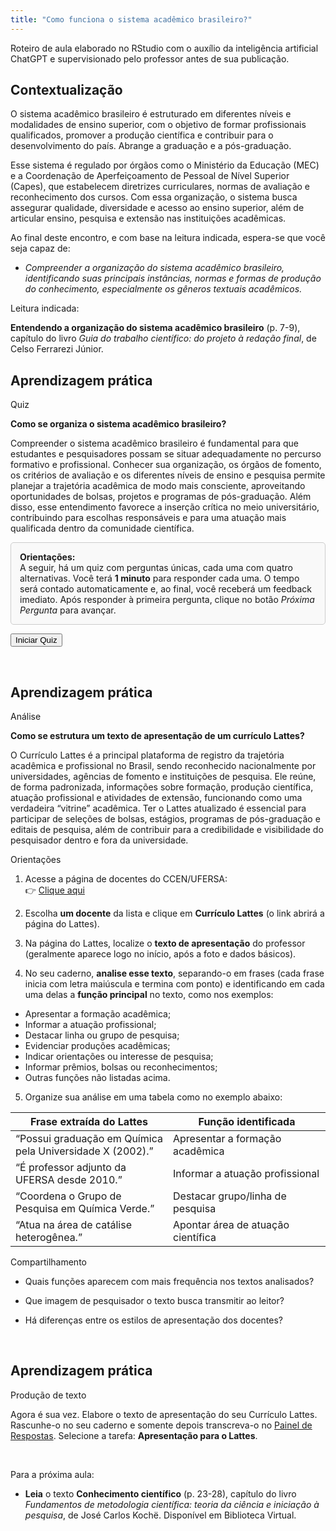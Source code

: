 ```yaml
---
title: "Como funciona o sistema acadêmico brasileiro?"
---
```


::: nota-secundaria
Roteiro de aula elaborado no RStudio com o auxílio da inteligência artificial ChatGPT e supervisionado pelo professor antes de sua publicação.
:::

## Contextualização

O sistema acadêmico brasileiro é estruturado em diferentes níveis e modalidades de ensino superior, com o objetivo de formar profissionais qualificados, promover a produção científica e contribuir para o desenvolvimento do país. Abrange a graduação e a pós-graduação.

Esse sistema é regulado por órgãos como o Ministério da Educação (MEC) e a Coordenação de Aperfeiçoamento de Pessoal de Nível Superior (Capes), que estabelecem diretrizes curriculares, normas de avaliação e reconhecimento dos cursos. Com essa organização, o sistema busca assegurar qualidade, diversidade e acesso ao ensino superior, além de articular ensino, pesquisa e extensão nas instituições acadêmicas.

Ao final deste encontro, e com base na leitura indicada, espera-se que você seja capaz de:

-   *Compreender a organização do sistema acadêmico brasileiro, identificando suas principais instâncias, normas e formas de produção do conhecimento, especialmente os gêneros textuais acadêmicos.*

::: leitura
Leitura indicada:

**Entendendo a organização do sistema acadêmico brasileiro** (p. 7-9), capítulo do livro *Guia do trabalho científico: do projeto à redação final*, de Celso Ferrarezi Júnior.
:::

## Aprendizagem prática

::: subtitulo-nao-numerado
Quiz
:::

::: destaque
**Como se organiza o sistema acadêmico brasileiro?**

Compreender o sistema acadêmico brasileiro é fundamental para que estudantes e pesquisadores possam se situar adequadamente no percurso formativo e profissional. Conhecer sua organização, os órgãos de fomento, os critérios de avaliação e os diferentes níveis de ensino e pesquisa permite planejar a trajetória acadêmica de modo mais consciente, aproveitando oportunidades de bolsas, projetos e programas de pós-graduação. Além disso, esse entendimento favorece a inserção crítica no meio universitário, contribuindo para escolhas responsáveis e para uma atuação mais qualificada dentro da comunidade científica.
:::

```{=html}
<div style="border: 1px solid #ccc; padding: 1em; background-color: #f9f9f9; border-radius: 5px; margin-bottom: 1em;">
  <strong>Orientações:</strong><br/>
  A seguir, há um quiz com perguntas únicas, cada uma com quatro alternativas. Você terá <strong>1 minuto</strong> para responder cada uma. O tempo será contado automaticamente e, ao final, você receberá um feedback imediato. Após responder à primeira pergunta, clique no botão <em>Próxima Pergunta</em> para avançar.<br/>
</div>

<button onclick="iniciarQuiz()">Iniciar Quiz</button>

<div id="quiz-container" style="display: none; margin-top: 20px;">

  <!-- PERGUNTA 1 -->
  <div class="pergunta" id="pergunta1">
    <p><strong>1. Qual grau acadêmico será conferido a você ao concluir a graduação no sistema de ensino superior brasileiro?</strong></p>
    <form>
      <input type="radio" name="q1" value="a"> A) Mestre<br>
      <input type="radio" name="q1" value="b"> B) Licenciado<br>
      <input type="radio" name="q1" value="c"> C) Bacharel<br>
      <input type="radio" name="q1" value="d"> D) Especialista<br><br>
      <button type="button" onclick="checkResposta(1, 'c')">Responder</button>
    </form>
    <p id="feedback1"></p>
    <p id="timer1" style="font-weight: bold;"></p>
    <button id="proxima1" style="display:none;" onclick="proximaPergunta(2)">Próxima Pergunta</button>
  </div>

  <!-- PERGUNTA 2 -->
  <div class="pergunta" id="pergunta2" style="display: none;">
    <p><strong>2. Qual a duração mínima de um curso de especialização no Brasil?</strong></p>
    <form>
      <input type="radio" name="q2" value="a"> A) 180 horas<br>
      <input type="radio" name="q2" value="b"> B) 360 horas<br>
      <input type="radio" name="q2" value="c"> C) 24 meses<br>
      <input type="radio" name="q2" value="d"> D) 48 meses<br><br>
      <button type="button" onclick="checkResposta(2, 'b')">Responder</button>
    </form>
    <p id="feedback2"></p>
    <p id="timer2" style="font-weight: bold;"></p>
    <button id="proxima2" style="display:none;" onclick="proximaPergunta(3)">Próxima Pergunta</button>
  </div>

  <!-- PERGUNTA 3 -->
  <div class="pergunta" id="pergunta3" style="display: none;">
    <p><strong>3. Qual dos seguintes requisitos é geralmente exigido para ingressar em um programa de mestrado no Brasil?</strong></p>
    <form>
      <input type="radio" name="q3" value="a"> A) Aprovação em prova de proficiência em três línguas estrangeiras.<br>
      <input type="radio" name="q3" value="b"> B) Apresentação de uma tese doutoral inédita.<br>
      <input type="radio" name="q3" value="c"> C) Apresentação de projeto de pesquisa.<br>
      <input type="radio" name="q3" value="d"> D) Já possuir o título de doutor.<br><br>
      <button type="button" onclick="checkResposta(3, 'c')">Responder</button>
    </form>
    <p id="feedback3"></p>
    <p id="timer3" style="font-weight: bold;"></p>
    <button id="proxima3" style="display:none;" onclick="proximaPergunta(4)">Próxima Pergunta</button>
  </div>

  <!-- PERGUNTA 4 -->
  <div class="pergunta" id="pergunta4" style="display: none;">
    <p><strong>4. No sistema brasileiro de ensino superior, o título de PhD é:</strong></p>
    <form>
      <input type="radio" name="q4" value="a"> A) Um grau acadêmico superior ao doutorado.<br>
      <input type="radio" name="q4" value="b"> B) O título correspondente ao grau de doutor no sistema norte-americano.<br>
      <input type="radio" name="q4" value="c"> C) Equivalente a um curso de pós-doutorado.<br>
      <input type="radio" name="q4" value="d"> D) Um tipo de curso de pós-graduação <em>lato sensu</em>.<br><br>
      <button type="button" onclick="checkResposta(4, 'b')">Responder</button>
    </form>
    <p id="feedback4"></p>
    <p id="timer4" style="font-weight: bold;"></p>
    <button id="proxima4" style="display:none;" onclick="proximaPergunta(5)">Próxima Pergunta</button>
  </div>

  <!-- PERGUNTA 5 -->
  <div class="pergunta" id="pergunta5" style="display: none;">
    <p><strong>5. Cursar uma pós-graduação <em>stricto sensu</em> em uma universidade estrangeira é sempre a melhor opção?</strong></p>
    <form>
      <input type="radio" name="q5" value="a"> A) Sim. As universidades estrangeiras possuem um nível de exigência maior do que as brasileiras.<br>
      <input type="radio" name="q5" value="b"> B) Sim, Diplomas estrangeiros são mais valorizados no mercado de trabalho brasileiro.<br>
      <input type="radio" name="q5" value="c"> C) Não. Muitas universidades brasileiras possuem programas de alta qualidade.<br>
      <input type="radio" name="q5" value="d"> D) Não. Somente universidades brasileiras têm diplomas reconhecidos no Brasil.<br><br>
      <button type="button" onclick="checkResposta(5, 'c')">Responder</button>
    </form>
    <p id="feedback5"></p>
    <p id="timer5" style="font-weight: bold;"></p>
    <button id="proxima5" style="display:none;" onclick="proximaPergunta(6)">Próxima Pergunta</button>
  </div>

  <!-- PERGUNTA 6 -->
  <div class="pergunta" id="pergunta6" style="display: none;">
    <p><strong>6. A defesa de dissertação é um requisito para a conclusão de qual nível de ensino superior no Brasil?</strong></p>
    <form>
      <input type="radio" name="q6" value="a"> A) Doutorado<br>
      <input type="radio" name="q6" value="b"> B) Especialização<br>
      <input type="radio" name="q6" value="c"> C) Mestrado<br>
      <input type="radio" name="q6" value="d"> D) Graduação<br><br>
      <button type="button" onclick="checkResposta(6, 'c')">Responder</button>
    </form>
    <p id="feedback6"></p>
    <p id="timer6" style="font-weight: bold;"></p>
    <button id="proxima6" style="display:none;" onclick="proximaPergunta(7)">Próxima Pergunta</button>
  </div>
  
  <!-- PERGUNTA 7 -->
<div class="pergunta" id="pergunta7" style="display: none;">
  <p><strong>7. Qual das alternativas abaixo define corretamente o termo <em>stricto sensu</em>?</strong></p>
  <form>
    <input type="radio" name="q7" value="a"> A) Cursos voltados à especialização técnica de curta duração.<br>
    <input type="radio" name="q7" value="b"> B) Cursos de pós-graduação que incluem mestrado e doutorado.<br>
    <input type="radio" name="q7" value="c"> C) Programas de graduação voltados à licenciatura.<br>
    <input type="radio" name="q7" value="d"> D) Atividades de extensão com reconhecimento acadêmico.<br><br>
    <button type="button" onclick="checkResposta(7, 'b')">Responder</button>
  </form>
  <p id="feedback7"></p>
  <p id="timer7" style="font-weight: bold;"></p>
  <button id="proxima7" style="display:none;" onclick="proximaPergunta(8)">Próxima Pergunta</button>
</div>

<!-- PERGUNTA 8 -->
<div class="pergunta" id="pergunta8" style="display: none;">
  <p><strong>8. Qual das opções abaixo representa um curso de pós-graduação <em>lato sensu</em>?</strong></p>
  <form>
    <input type="radio" name="q8" value="a"> A) Mestrado profissional<br>
    <input type="radio" name="q8" value="b"> B) Doutorado acadêmico<br>
    <input type="radio" name="q8" value="c"> C) Curso de especialização em ensino de ciências<br>
    <input type="radio" name="q8" value="d"> D) Pós-doutorado em ciências sociais<br><br>
    <button type="button" onclick="checkResposta(8, 'c')">Responder</button>
  </form>
  <p id="feedback8"></p>
  <p id="timer8" style="font-weight: bold;"></p>
  <button id="proxima8" style="display:none;" onclick="proximaPergunta(9)">Próxima Pergunta</button>
</div>

<!-- PERGUNTA 9 -->
<div class="pergunta" id="pergunta9" style="display: none;">
  <p><strong>9. Quais são os graus conferidos na graduação, de acordo com o sistema brasileiro?</strong></p>
  <form>
    <input type="radio" name="q9" value="a"> A) Técnico, licenciado e especialista<br>
    <input type="radio" name="q9" value="b"> B) Bacharel, licenciado e tecnólogo<br>
    <input type="radio" name="q9" value="c"> C) Licenciado, mestre e doutor<br>
    <input type="radio" name="q9" value="d"> D) Tecnólogo, mestre e bacharel<br><br>
    <button type="button" onclick="checkResposta(9, 'b')">Responder</button>
  </form>
  <p id="feedback9"></p>
  <p id="timer9" style="font-weight: bold;"></p>
  <button id="proxima9" style="display:none;" onclick="proximaPergunta(10)">Próxima Pergunta</button>
</div>

<!-- PERGUNTA 10 -->
<div class="pergunta" id="pergunta10" style="display: none;">
  <p><strong>10. Qual é a principal diferença entre mestrado acadêmico e mestrado profissional?</strong></p>
  <form>
    <input type="radio" name="q10" value="a"> A) O mestrado acadêmico é voltado para aplicação imediata de resultados, e o profissional para pesquisa teórica.<br>
    <input type="radio" name="q10" value="b"> B) O mestrado acadêmico exige estágio obrigatório, e o profissional não.<br>
    <input type="radio" name="q10" value="c"> C) O mestrado acadêmico foca na produção de conhecimento científico, e o profissional na aplicação prática do conhecimento.<br>
    <input type="radio" name="q10" value="d"> D) O mestrado profissional exige doutorado prévio, e o acadêmico não.<br><br>
    <button type="button" onclick="checkResposta(10, 'c')">Responder</button>
  </form>
  <p id="feedback10"></p>
  <p id="timer10" style="font-weight: bold;"></p>
  <button id="proxima10" style="display:none;" onclick="proximaPergunta(11)">Próxima Pergunta</button>
</div>

<!-- PERGUNTA 11 -->
<div class="pergunta" id="pergunta11" style="display: none;">
  <p><strong>11. Qual é o objetivo central de um curso de doutorado?</strong></p>
  <form>
    <input type="radio" name="q11" value="a"> A) Promover atualização profissional e técnica.<br>
    <input type="radio" name="q11" value="b"> B) Qualificar para o ensino básico.<br>
    <input type="radio" name="q11" value="c"> C) Formar pesquisadores autônomos e produzir conhecimento original.<br>
    <input type="radio" name="q11" value="d"> D) Capacitar para atividades de extensão universitária.<br><br>
    <button type="button" onclick="checkResposta(11, 'c')">Responder</button>
  </form>
  <p id="feedback11"></p>
  <p id="timer11" style="font-weight: bold;"></p>
  <button id="proxima11" style="display:none;" onclick="proximaPergunta(12)">Próxima Pergunta</button>
</div>

<!-- PERGUNTA 12 -->
<div class="pergunta" id="pergunta12" style="display: none;">
  <p><strong>12. Qual dos elementos abaixo <em>não</em> é parte do percurso tradicional do sistema acadêmico brasileiro?</strong></p>
  <form>
    <input type="radio" name="q12" value="a"> A) Ensino médio → Graduação → Mestrado → Doutorado<br>
    <input type="radio" name="q12" value="b"> B) Graduação → Pós-doutorado → Doutorado<br>
    <input type="radio" name="q12" value="c"> C) Graduação → Especialização → Mestrado<br>
    <input type="radio" name="q12" value="d"> D) Ensino médio → Curso técnico → Graduação<br><br>
    <button type="button" onclick="checkResposta(12, 'b')">Responder</button>
  </form>
  <p id="feedback12"></p>
  <p id="timer12" style="font-weight: bold;"></p>
  <!-- Última pergunta: pode mostrar resultado final aqui -->
  <button style="display:none;" id="proxima12" onclick="finalizarQuiz()">Finalizar Quiz</button>
</div>

</div>

<p id="resultadoFinal" style="font-weight: bold; color: darkgreen;"></p>

<div id="mensagem-final" style="display: none; text-align: center; margin-top: 30px;">
  <h3>🎉 Parabéns! Você concluiu o quiz!</h3>
  <p>Agora você conhece melhor a estrutura do sistema acadêmico brasileiro.</p>
</div>

<script>
  let tempo = 90;
  let timer;
  let acertos = 0;

  function iniciarQuiz() {
    document.getElementById("quiz-container").style.display = "block";
    document.querySelector("button[onclick='iniciarQuiz()']").style.display = "none";
    iniciarTimer("timer1", 1);
  }

  function iniciarTimer(timerId, num) {
    tempo = 90;
    clearInterval(timer);
    timer = setInterval(function () {
      document.getElementById(timerId).innerText = "⏳ Tempo restante: " + tempo + " segundos";
      tempo--;
      if (tempo < 0) {
        clearInterval(timer);
        document.getElementById("feedback" + num).innerText = "⏰ Tempo esgotado!";
        desativarOpcoes("q" + num);
        mostrarProximo(num);
      }
    }, 1000);
  }

  function desativarOpcoes(name) {
    const radios = document.getElementsByName(name);
    radios.forEach(r => r.disabled = true);
  }

  function checkResposta(num, correta) {
    clearInterval(timer);
    const selecionada = document.querySelector('input[name="q' + num + '"]:checked');
    const feedback = document.getElementById("feedback" + num);
    if (!selecionada) {
      feedback.innerText = "Por favor, selecione uma alternativa.";
      return;
    }
    desativarOpcoes("q" + num);
    if (selecionada.value === correta) {
      feedback.innerText = "✅ Correto!";
      acertos++;
    } else {
      feedback.innerText = "❌ Incorreto. A resposta correta era: " + correta.toUpperCase() + ")";
    }
    mostrarProximo(num);
  }

  function mostrarProximo(num) {
    const botaoProximo = document.getElementById("proxima" + num);
    if (botaoProximo) {
      botaoProximo.style.display = "inline";
    }

    // Exibe botão "Finalizar Quiz" na última pergunta
    if (num === 12) {
      const botaoFinal = document.getElementById("proxima12");
      if (botaoFinal) {
        botaoFinal.style.display = "inline";
      }
    }
  }

  function proximaPergunta(num) {
    document.querySelectorAll(".pergunta").forEach(p => p.style.display = "none");
    document.getElementById("pergunta" + num).style.display = "block";
    iniciarTimer("timer" + num, num);
  }

  function finalizarQuiz() {
    document.querySelectorAll(".pergunta").forEach(p => p.style.display = "none");
    const resultado = document.getElementById("resultadoFinal");
    resultado.innerText = "🎉 Quiz concluído! Você acertou " + acertos + " de 12 questões.";
    document.getElementById("mensagem-final").style.display = "block";
  }
</script>
```

<br/>

## Aprendizagem prática

::: subtitulo-nao-numerado
Análise
:::

::: destaque
**Como se estrutura um texto de apresentação de um currículo Lattes?**

O Currículo Lattes é a principal plataforma de registro da trajetória acadêmica e profissional no Brasil, sendo reconhecido nacionalmente por universidades, agências de fomento e instituições de pesquisa. Ele reúne, de forma padronizada, informações sobre formação, produção científica, atuação profissional e atividades de extensão, funcionando como uma verdadeira “vitrine” acadêmica. Ter o Lattes atualizado é essencial para participar de seleções de bolsas, estágios, programas de pós-graduação e editais de pesquisa, além de contribuir para a credibilidade e visibilidade do pesquisador dentro e fora da universidade.
:::

::: subsubtitulo-nao-numerado
Orientações
:::

1.  Acesse a página de docentes do CCEN/UFERSA:\
    👉 [Clique aqui](https://sigaa.ufersa.edu.br/sigaa/public/departamento/professores.jsf?id=927)

2.  Escolha **um docente** da lista e clique em **Currículo Lattes** (o link abrirá a página do Lattes).

3.  Na página do Lattes, localize o **texto de apresentação** do professor (geralmente aparece logo no início, após a foto e dados básicos).

4.  No seu caderno, **analise esse texto**, separando-o em frases (cada frase inicia com letra maiúscula e termina com ponto) e identificando em cada uma delas a **função principal** no texto, como nos exemplos:

-   Apresentar a formação acadêmica;\
-   Informar a atuação profissional;\
-   Destacar linha ou grupo de pesquisa;\
-   Evidenciar produções acadêmicas;\
-   Indicar orientações ou interesse de pesquisa;\
-   Informar prêmios, bolsas ou reconhecimentos;
-   Outras funções não listadas acima.

5.  Organize sua análise em uma tabela como no exemplo abaixo:

::: formulario
| Frase extraída do Lattes | Função identificada |
|----|----|
| "Possui graduação em Química pela Universidade X (2002)." | Apresentar a formação acadêmica |
| "É professor adjunto da UFERSA desde 2010." | Informar a atuação profissional |
| "Coordena o Grupo de Pesquisa em Química Verde." | Destacar grupo/linha de pesquisa |
| "Atua na área de catálise heterogênea." | Apontar área de atuação científica |
:::

::: subsubtitulo-nao-numerado
Compartilhamento
:::

-   Quais funções aparecem com mais frequência nos textos analisados?

-   Que imagem de pesquisador o texto busca transmitir ao leitor?

-   Há diferenças entre os estilos de apresentação dos docentes?

<br/>

## Aprendizagem prática

::: subtitulo-nao-numerado
Produção de texto
:::

::: destaque
Agora é sua vez. Elabore o texto de apresentação do seu Currículo Lattes. Rascunhe-o no seu caderno e somente depois transcreva-o no [Painel de Respostas](portifolio.qmd). Selecione a tarefa: **Apresentação para o Lattes**.
:::

<br/>

::: proxima-aula
[Para a próxima aula:]{.proxima-aula-title}

-   **Leia** o texto **Conhecimento científico** (p. 23-28), capítulo do livro *Fundamentos de metodologia científica: teoria da ciência e iniciação à pesquisa*, de José Carlos Kochë. Disponível em Biblioteca Virtual.
:::
